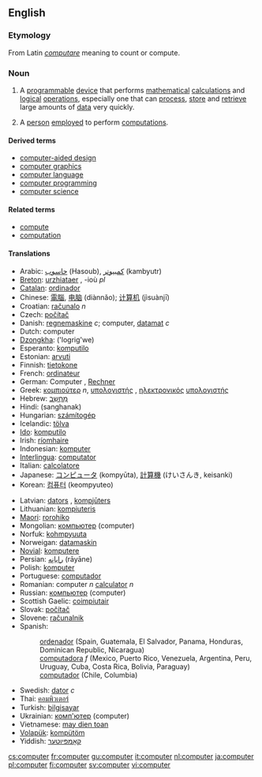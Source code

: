 ==English==
{{wikipedia}}

=== Etymology ===
From Latin ''[[computare]]'' meaning to count or compute.

===Noun===
{{en-noun-reg}}

#A [[programmable]] [[device]] that performs [[mathematical]] [[calculation|calculations]] and [[logical]] [[operation]]s, especially one that can [[process]], [[store]] and [[retrieve]] large amounts of [[data]] very quickly.
# {{obsolete}} A [[person]] [[employ]]ed to perform [[computation]]s.

====Derived terms====
*[[computer-aided design]]
*[[computer graphics]]
*[[computer language]]
*[[computer programming]]
*[[computer science]]

====Related terms====
*[[compute]]
*[[computation]]

====Translations====
{{top}}
<!--Put translations for languages from A to I here-->
*Arabic: [[حاسوب]] (Hasoub), [[كمبيوتر]] (kambyutr)
*[[Breton]]: [[urzhiataer]] {{m}}, -ioù ''pl''
*[[Catalan]]: [[ordinador]] {{m}}
*Chinese: [[電腦]], [[电脑]] (diànnǎo); [[计算机]] (jìsuànj&#299;)
*Croatian: [[računalo]] ''n''
*Czech: [[počítač]] {{m}}
*Danish: [[regnemaskine]] ''c''; computer, [[datamat]] ''c''
*Dutch: computer {{m}}
*[[Dzongkha]]: ('logrig'we)
*Esperanto: [[komputilo]]
*Estonian: [[arvuti]]
*Finnish: [[tietokone]]
*French: [[ordinateur]] {{m}}
*German: Computer {{m}}, [[Rechner]] {{m}}
*Greek: [[κομπιούτερ]] ''n'', [[υπολογιστής]] {{m}}, [[ηλεκτρονικός]] [[υπολογιστής]] {{m}}
*Hebrew: [[מחשב|מַחְשֵב]] {{m}}
*Hindi: (sanghanak)
*Hungarian: [[számítogép]]
*Icelandic: [[tölva]]
*[[Ido]]: [[komputilo]]
*Irish: [[ríomhaire]]
*Indonesian: [[komputer]]
*[[Interlingua]]: [[computator]]
*Italian: [[calcolatore]] {{m}}
*Japanese: [[コンピュータ]] (kompyūta), [[計算機]] (けいさんき, keisanki)
*Korean: [[컴퓨터]] (keompyuteo)
{{mid}}
*Latvian: [[dators]] {{m}}, [[kompjūters]] {{m}}
*Lithuanian: [[kompiuteris]] {{m}}
*[[Maori]]: [[rorohiko]]
*Mongolian: [[компьютер]] (computer) {{m}}
*Norfuk: [[kohmpyuuta]]
*Norweigan: [[datamaskin]] {{m}}
*[[Novial]]: [[komputere]]
*Persian: [[رايانِه]] (rāyāne)
*Polish: [[komputer]] {{m}}
*Portuguese: [[computador]]
*Romanian: computer ''n'' [[calculator]] ''n''
*Russian: [[компьютер]] (computer) {{m}}
*Scottish Gaelic: [[coimpiutair]] {{m}}
*Slovak: [[počítač]] {{m}}
*Slovene: [[računalnik]] {{m}}
*Spanish:
*: [[ordenador]] {{m}} (Spain, Guatemala, El Salvador, Panama, Honduras, Dominican Republic, Nicaragua)
*: [[computadora]] ''f'' (Mexico, Puerto Rico, Venezuela, Argentina, Peru, Uruguay, Cuba, Costa Rica, Bolivia, Paraguay)
*: [[computador]] {{m}} (Chile, Columbia)
*Swedish: [[dator]] ''c''
*Thai: [[คอมพิวเตอร์]]
*Turkish: [[bilgisayar]]
*Ukrainian: [[комп'ютер]] (computer) {{m}}
*Vietnamese: [[may dien toan]]
*[[Volapük]]: [[kompütöm]]
*Yiddish: [[קאָמפּיוטער]]
{{bottom}}

[[cs:computer]]
[[fr:computer]]
[[gu:computer]]
[[it:computer]]
[[nl:computer]]
[[ja:computer]]
[[pl:computer]]
[[fi:computer]]
[[sv:computer]]
[[vi:computer]]